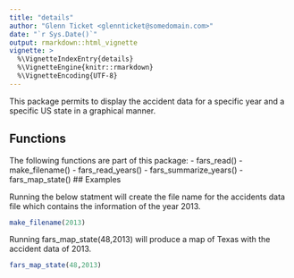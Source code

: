 ```yaml
---
title: "details"
author: "Glenn Ticket <glennticket@somedomain.com>"
date: "`r Sys.Date()`"
output: rmarkdown::html_vignette
vignette: >
  %\VignetteIndexEntry{details}
  %\VignetteEngine{knitr::rmarkdown}
  %\VignetteEncoding{UTF-8}
---
```


This package permits to display the accident data for a specific year and a specific US state in a graphical manner.

## Functions

The following functions are part of this package:
- fars_read()
- make_filename()
- fars_read_years()
- fars_summarize_years()
- fars_map_state()
## Examples

Running the below statment will create the file name for the accidents data file which contains the information of the year 2013.
```r
make_filename(2013)
```
Running fars_map_state(48,2013) will produce a map of Texas with the accident data of 2013.
```r
fars_map_state(48,2013)
```
